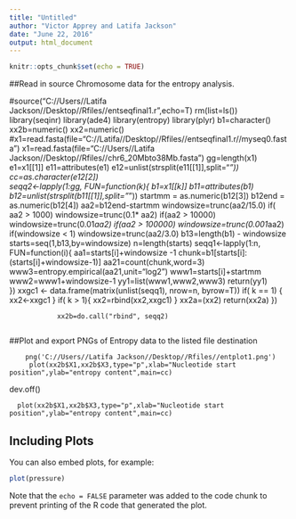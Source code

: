---
title: "Untitled"
author: "Victor Apprey and Latifa Jackson"
date: "June 22, 2016"
output: html_document
---

```{r setup, include=FALSE}
knitr::opts_chunk$set(echo = TRUE)
```
##Read in source Chromosome data for the entropy analysis. 

#source("C://Users//Latifa Jackson//Desktop//Rfiles//entseqfinal1.r",echo=T) 
rm(list=ls())
library(seqinr)
library(ade4)
library(entropy)
library(plyr)
b1=character()
xx2b=numeric()
xx2=numeric()
 #x1=read.fasta(file="C://Latifa//Desktop//Rfiles//entseqfinal1.r//myseq0.fasta")
 x1=read.fasta(file="C://Users//Latifa Jackson//Desktop//Rfiles//chr6_20Mbto38Mb.fasta")
    gg=length(x1)
  e1=x1[[1]]
 e11=attributes(e1)
 e12=unlist(strsplit(e11[[1]],split="_"))
  cc=as.character(e12[2])  
 seqq2<-lapply(1:gg,
 FUN=function(k){
  b1=x1[[k]]
 b11=attributes(b1)
  b12=unlist(strsplit(b11[[1]],split="_"))
       startmm = as.numeric(b12[3])
	 	     b12end = as.numeric(b12[4])
		  aa2=b12end-startmm
		 		 windowsize=trunc(aa2/15.0)
		 		 if( aa2  > 1000) windowsize=trunc(0.1* aa2)
        if(aa2   >  10000) windowsize=trunc(0.01*aa2)
		if(aa2 >    100000) windowsize=trunc(0.001*aa2)
		if(windowsize < 1) windowsize=trunc(aa2/3.0)
			   b13=length(b1) - windowsize
 starts=seq(1,b13,by=windowsize)
   n=length(starts)
       seqq1<-lapply(1:n,
	 FUN=function(i){
	 		 aa1=starts[i]+windowsize -1
	 chunk=b1[starts[i]:(starts[i]+windowsize-1)]
	 	 	 	 	 aa21=count(chunk,word=3)
					 www3=entropy.empirical(aa21,unit="log2")
		 www1=starts[i]+startmm
	 www2=www1+windowsize-1 
	 	  		 		 yy1=list(www1,www2,www3) 
          return(yy1)		 
		 	 })
	  	 		xxgc1 <- data.frame(matrix(unlist(seqq1), nrow=n, byrow=T))
				if( k == 1) {
				xx2<-xxgc1
				}
				if( k > 1){
				xx2=rbind(xx2,xxgc1)
				}
				 xx2a=(xx2)
					return(xx2a)			})
					
				xx2b=do.call("rbind", seqq2)
			
##Plot and export PNGs of Entropy data to the listed file destination

		png('C://Users//Latifa Jackson//Desktop//Rfiles//entplot1.png')
		 plot(xx2b$X1,xx2b$X3,type="p",xlab="Nucleotide start position",ylab="entropy content",main=cc)
dev.off()		 

	  plot(xx2b$X1,xx2b$X3,type="p",xlab="Nucleotide start position",ylab="entropy content",main=cc)
  




## Including Plots

You can also embed plots, for example:

```{r pressure, echo=FALSE}
plot(pressure)
```

Note that the `echo = FALSE` parameter was added to the code chunk to prevent printing of the R code that generated the plot.
